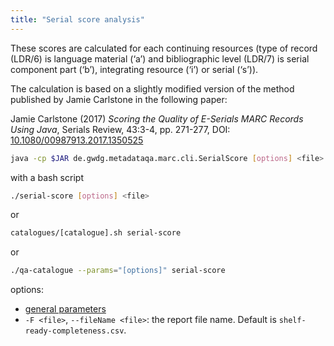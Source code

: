 ```yaml
---
title: "Serial score analysis"
---
```


These scores are calculated for each continuing resources (type of record
(LDR/6) is language material ('a') and bibliographic level (LDR/7) is serial
component part ('b'), integrating resource ('i') or serial ('s')).

The calculation is based on a slightly modified version of the method published
by Jamie Carlstone in the following paper:

Jamie Carlstone (2017) _Scoring the Quality of E-Serials MARC Records Using
Java_, Serials Review, 43:3-4, pp. 271-277, DOI: [10.1080/00987913.2017.1350525](https://www.tandfonline.com/doi/full/10.1080/00987913.2017.1350525)

```bash
java -cp $JAR de.gwdg.metadataqa.marc.cli.SerialScore [options] <file>
```
with a bash script
```bash
./serial-score [options] <file>
```
or
```bash
catalogues/[catalogue].sh serial-score
```
or
```bash
./qa-catalogue --params="[options]" serial-score
```

options:

* [general parameters](#general-parameters)
* `-F <file>`, `--fileName <file>`: the report file name. Default is
  `shelf-ready-completeness.csv`.
